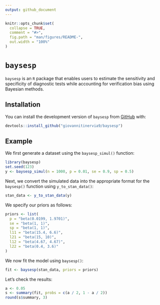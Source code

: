 ```yaml
---
output: github_document
---
```


<!-- README.md is generated from README.Rmd. Please edit that file -->

```r
knitr::opts_chunk$set(
  collapse = TRUE,
  comment = "#>",
  fig.path = "man/figures/README-",
  out.width = "100%"
)
```

# `baysesp`

<!-- badges: start -->
<!-- badges: end -->

`baysesp` is an `R` package that enables users to estimate the sensitivity and specificity of diagnostic tests while accounting for verification bias using Bayesian methods.

## Installation

You can install the development version of `baysesp` from [GitHub](https://github.com/giovannitinervia9/baysesp) with:

``` r
devtools::install_github("giovannitinervia9/baysesp")
```

## Example

We first generate a dataset using the `baysesp_simul()` function:

```r
library(baysesp)
set.seed(123)
y <- baysesp_simul(n = 1000, p = 0.01, se = 0.9, sp = 0.5)
```


Next, we convert the simulated data into the appropriate format for the `baysesp()` function using `y_to_stan_data()`:

```r
stan_data <- y_to_stan_data(y)
```

We specify our priors as follows:

```r
priors <- list(
  p = "beta(0.0199, 1.9701)",
  se = "beta(1, 1)",
  sp = "beta(1, 1)",
  l11 = "beta(15.4, 6.6)",
  l21 = "beta(15, 10)",
  l12 = "beta(4.67, 4.67)",
  l22 = "beta(0.4, 3.6)"
)
```


We now fit the model using `baysesp()`:

```r
fit <- baysesp(stan_data, priors = priors)
```
Let's check the results: 

```r
a <- 0.05
s <- summary(fit, probs = c(a / 2, 1 - a / 2))
round(s$summary, 3)
```



